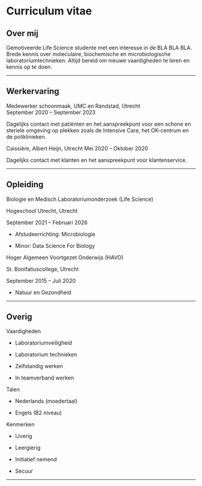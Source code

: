 # Curriculum vitae

## Over mij

Gemotiveerde Life Science studente met een interesse in de BLA BLA BLA.
Brede kennis over moleculaire, biochemische en microbiologische laboratoriumtechnieken.
Altijd bereid om nieuwe vaardigheden te leren en kennis op te doen.

---

## Werkervaring

Medewerker schoonmaak, UMC en Randstad, Utrecht 		          
September 2020 – September 2023

Dagelijks contact met patiënten en het aanspreekpunt voor een schone en steriele omgeving op plekken zoals de Intensive Care, het OK-centrum en de poliklinieken.

Caissière, Albert Heijn, Utrecht
Mei 2020 – Oktober 2020

Dagelijks contact met klanten en het aanspreekpunt voor klantenservice. 

---

## Opleiding
Biologie en Medisch Laboratoriumonderzoek (Life Science)

Hogeschool Utrecht, Utrecht 		 

September 2021 – Februari 2026

-	Afstudeerrichting: Microbiologie

- Minor: Data Science For Biology


Hoger Algemeen Voortgezet Onderwijs (HAVO)

St. Bonifatiuscollege, Utrecht

September 2015 – Juli 2020

-	Natuur en Gezondheid


---

## Overig

Vaardigheden

- Laboratoriumveiligheid

- Laboratorium technieken

- Zelfstandig werken

- In teamverband werken


Talen

- Nederlands (moedertaal)

- Engels (B2 niveau)

Kenmerken

- IJverig

- Leergierig

- Initiatief nemend

- Secuur

---
